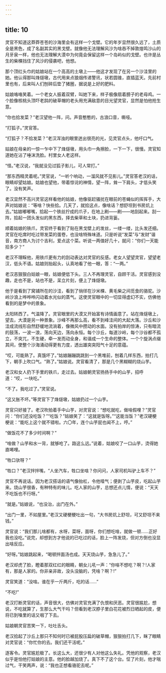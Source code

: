```yaml
---
---
---
```

title: 10
---



灵官不知道这莽莽苍苍的沙海里会有这样一个戈壁。它的年岁显然很久远了，土质全是黑色，成了名副其实的黑戈壁。就像他无法理解风沙为啥吞不掉敦煌鸣沙山的月牙泉一样，他也无法理解大漠中为何竟会保留这样一个岛屿似的戈壁。也许是丛生的柴棵挡住了风沙的侵袭吧，他想。

那个顶红头巾的姑娘站在一个高高的土墩上——他这才发现了在另一个沙洼里的她。他认得那叫烽燧墩，古代用来点狼烟传递警讯，状若圆锥，直插蓝天。先前村里也有，后来叫人们刨碎后垫了猪圈，据说是上好的肥料。

姑娘咯咯笑着。一个老女人振着双臂，叫她下来，样子极像扇着膀子的老母鸡。一个脸像核桃头顶吓老鸹的破草帽的老头用充满敌意的目光望灵官，显然是怕他抢生意。

“你也拾发菜？”老汉望他一阵，问。声音憨憨的，古浪口音，嘶哑。

“打狐子。”灵官答。

“打狐子？不拾发菜？”老汉浑浊的眼里迸出很亮的光，见灵官点头，他吁口气。

姑娘在母亲的一惊一乍中下了烽燧墩，用头巾一角擦脸，一下一下，很慢。灵官知道她在沾了唾沫洗脸。村里女人老这样。

“怪。”老汉说，“我就没见过狐子影儿，可人常打。”

“那东西精灵着呢。”灵官说，“一听个响动，一溜风就不见影儿。”灵官答老汉的话，眼睛却望姑娘。姑娘也望他，带着惊诧的神情，望一阵，耸一下肩头，才低头笑了。没有笑声。

老汉显然不高兴灵官这样看他的姑娘，他像驱赶骚扰在眼前的苍蝇似的挥挥手，大声对姑娘说：“等啥？快些拾。几天了，就拾这点，像啥话？想舒坦到书房炕上去。”姑娘嘟嘟嘴，拾起一个铁丝拧成的爪子，在地上刷——刷——地刮起来。刮一阵，拾起一团头发似的黑东西，择去柴草和土块，扔进背篓。

顺着姑娘的铁爪，灵官终于看到了贴在黑戈壁上的发丝，一缕一缕，比头发还细。灵官在吃席时吃过带发菜的蛋卷，也没啥特殊味道。只是听说“发菜”与“发财”谐音，南方商人为讨个吉利，爱点这个菜。听说一两值好几十，就问：“你们一天能拾多少？”

老汉不理睬他，用铁爪更有力的刮动表达对灵官的反感。老女人望望灵官，望望老汉，低头不语。姑娘则抬起头，认真地看了他一眼，答：“一两。”

老汉恶狠狠白姑娘一眼，姑娘便低下头。三人不再理灵官，自顾干活。灵官感到没趣，走也不是，站也不是，呆立片刻，便上了烽燧墩。

他于是看到了窝铺所在的沙洼，看到了徜徉在沙米棵、黄毛柴之间觅食的骆驼。沙岭沙浪上哗哗哗闪动着水光似的蒸气。这使灵官眼中的一切显得虚幻不实，仿佛他看到的是梦中的景象。

太阳转西了。气温降了。灵官眼里的大漠又开始富有诗情画意了。站在烽燧墩上，望去，大漠是另一种景象。沙峰不再那么高，看不到峰洼间的大起大落。沙丘和沙洼成流线形自然舒缓地流淌着，像微风中攒动的水面。没有拍岸的惊涛，只有暗流的鼓荡，一波一浪，荡向天边，荡向永恒。每个沙丘，每道沙岭，每个沙谷都不孤立，不突兀，不生硬，牵一发而动全身，和谐成一个生命的整体。一个个旋涡点缀其间，使整个沙海涌动得更有力度，透出雄突突阳气十足的意蕴。

“哎，可能熟了。真饿坏了。”姑娘蹦蹦跳跳到一个黑堆前，刨着几样东西，拍打几下，朝手上吹口气。“熟了。”姑娘说。灵官看清了，那是几个黑糊糊的烧山芋。

老汉和女人扔下手里的铁爪，走过去。姑娘朝灵官扬扬手中的山芋，招呼道：“哎，一块吃。”

“不了。我吃过了。”灵官说。

“这又胀不坏。”等灵官下了烽燧墩，姑娘扔过一个山芋。

灵官只好接了。老汉吹拍着手中山芋，对灵官说：“想吃就吃，做啥假哩？”灵官问：“你们还没吃饭？”“吃饭？”姑娘笑了：“这就是饭呀。”“这能当饭？”老汉硬梗梗说：“能吃上这个就不错啦。六〇年，连个山芋屁也闻不上，哼。”

“做饭花不了多少时间啊？”

“啥做？山芋和水一背，就够呛了。路这么远。”说着，姑娘咬了一口山芋，烫得她直唏哩。

“牲口驮呀？”

“牲口？”老汉拌拌嘴，“人坐汽车，牲口坐啥？你问问，人家司机叫驴上车不？”

灵官不再说话。因为老汉搭话的语气像抬杠，令他噎气；便剥了山芋皮，吃起山芋来。烧山芋很香，有种特有的味儿。吃人家的山芋，总想还点儿情，便说：“天天不吃饭也不行呀。”

“就是。”姑娘说，“也没治，出门在外。”

“出门一里，不如屋里。”老汉又硬梗梗吐出一句，“大书房炕上舒坦，可又舒坦不来钱。”

灵官说：“我们那儿啥都有，水呀，菜呀，面呀，你们想吃啥，就做一顿……正好我也没吃。”说完，却想到方才他说的已吃过的话，脸上一阵发烧，但对方倒也没显出啥反应。

“好呀。”姑娘跳起来，“喝顿拌面汤也成。天天烧山芋，急急儿了。”

老汉却虎了脸，瞪着那双红红的眼睛，朝女儿吼一声：“你啥不想吃？啊？!人家有，那是人家的。你非亲非故，没头没脑的，凭啥？啊？!”

灵官笑道：“没啥。谁在乎一斤两斤，吃的话……”

“不吃!”

老汉打断灵官的话，声音很大，仿佛对灵官充满了仇恨和厌恶。灵官很尴尬，想说，不吃就算了，生那么大气干吗？但看到老汉脖子里白花花被烈日晒起的皮，便将已到嗓里的话又咽了下去。

姑娘朝灵官苦笑一下，吐吐舌头。

老汉拾起了沙丘上那只不知何时已被屁股压扁的破草帽，狠狠拍打几下，眯了眼睛对灵官说：“你忙你的去。我们还干活呢。”

逐客令。灵官尴尬极了。长这么大，还很少有人对他这么失礼。凭他的观察，老汉似乎是怕他打姑娘的主意。他的脸越加烧了。真下不了这个台。怔了片刻，他才喘过气，干笑两声，说：“我也正想看骆驼去呢。”